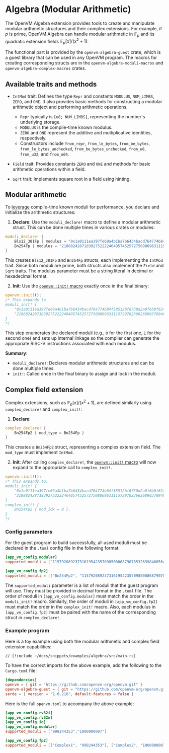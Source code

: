 # Algebra (Modular Arithmetic)

The OpenVM Algebra extension provides tools to create and manipulate modular arithmetic structures and their complex extensions. For example, if $p$ is prime, OpenVM Algebra can handle modular arithmetic in $\mathbb{F}_p$ and its quadratic extension fields $\mathbb{F}_p[x]/(x^2 + 1)$.

The functional part is provided by the `openvm-algebra-guest` crate, which is a guest library that can be used in any OpenVM program. The macros for creating corresponding structs are in the `openvm-algebra-moduli-macros` and `openvm-algebra-complex-macros` crates.

## Available traits and methods

- `IntMod` trait:
  Defines the type `Repr` and constants `MODULUS`, `NUM_LIMBS`, `ZERO`, and `ONE`. It also provides basic methods for constructing a modular arithmetic object and performing arithmetic operations.

  - `Repr` typically is `[u8; NUM_LIMBS]`, representing the number's underlying storage.
  - `MODULUS` is the compile-time known modulus.
  - `ZERO` and `ONE` represent the additive and multiplicative identities, respectively.
  - Constructors include `from_repr`, `from_le_bytes`, `from_be_bytes`, `from_le_bytes_unchecked`, `from_be_bytes_unchecked`, `from_u8`, `from_u32`, and `from_u64`.

- `Field` trait:
  Provides constants `ZERO` and `ONE` and methods for basic arithmetic operations within a field.

- `Sqrt` trait:
    Implements square root in a field using hinting.

## Modular arithmetic

To [leverage](./overview) compile-time known moduli for performance, you declare and initialize the arithmetic structures:

1. **Declare**: Use the `moduli_declare!` macro to define a modular arithmetic struct. This can be done multiple times in various crates or modules:

```rust
moduli_declare! {
    Bls12_381Fp { modulus = "0x1a0111ea397fe69a4b1ba7b6434bacd764774b84f38512bf6730d2a0f6b0f6241eabfffeb153ffffb9feffffffffaaab" },
    Bn254Fp { modulus = "21888242871839275222246405745257275088696311157297823662689037894645226208583" },
}
```

This creates `Bls12_381Fp` and `Bn254Fp` structs, each implementing the `IntMod` trait.
Since both moduli are prime, both structs also implement the `Field` and `Sqrt` traits.
The modulus parameter must be a string literal in decimal or hexadecimal format.

2. **Init**: Use the [`openvm::init!` macro](./overview#automating-the-init-step) exactly once in the final binary:

```rust
openvm::init!();
/* This expands to
moduli_init! {
    "0x1a0111ea397fe69a4b1ba7b6434bacd764774b84f38512bf6730d2a0f6b0f6241eabfffeb153ffffb9feffffffffaaab",
    "21888242871839275222246405745257275088696311157297823662689037894645226208583"
}
*/
```

This step enumerates the declared moduli (e.g., `0` for the first one, `1` for the second one) and sets up internal linkage so the compiler can generate the appropriate RISC-V instructions associated with each modulus.

**Summary**:

- `moduli_declare!`: Declares modular arithmetic structures and can be done multiple times.
- `init!`: Called once in the final binary to assign and lock in the moduli.

## Complex field extension

Complex extensions, such as $\mathbb{F}_p[x]/(x^2 + 1)$, are defined similarly using `complex_declare!` and `complex_init!`:

1. **Declare**:

```rust
complex_declare! {
    Bn254Fp2 { mod_type = Bn254Fp }
}
```

This creates a `Bn254Fp2` struct, representing a complex extension field. The `mod_type` must implement `IntMod`.

2. **Init**: After calling `complex_declare!`, the [`openvm::init!` macro](./overview#automating-the-init-step) will now expand to the appropriate call to `complex_init!`.

```rust
openvm::init!();
/* This expands to:
moduli_init! {
    "0x1a0111ea397fe69a4b1ba7b6434bacd764774b84f38512bf6730d2a0f6b0f6241eabfffeb153ffffb9feffffffffaaab",
    "21888242871839275222246405745257275088696311157297823662689037894645226208583"
}
complex_init! {
    Bn254Fp2 { mod_idx = 0 },
}
*/
```

### Config parameters

For the guest program to build successfully, all used moduli must be declared in the `.toml` config file in the following format:

```toml
[app_vm_config.modular]
supported_moduli = ["115792089237316195423570985008687907853269984665640564039457584007908834671663"]

[app_vm_config.fp2]
supported_moduli = [["Bn254Fp2", "115792089237316195423570985008687907853269984665640564039457584007908834671663"]]
```

The `supported_moduli` parameter is a list of moduli that the guest program will use. They must be provided in decimal format in the `.toml` file.
The order of moduli in `[app_vm_config.modular]` must match the order in the `moduli_init!` macro.
Similarly, the order of moduli in `[app_vm_config.fp2]` must match the order in the `complex_init!` macro.
Also, each modulus in `[app_vm_config.fp2]` must be paired with the name of the corresponding struct in `complex_declare!`.

### Example program

Here is a toy example using both the modular arithmetic and complex field extension capabilities:

```rust,no_run,noplayground
// [!include ~/docs/snippets/examples/algebra/src/main.rs]
```

To have the correct imports for the above example, add the following to the `Cargo.toml` file:

```toml
[dependencies]
openvm = { git = "https://github.com/openvm-org/openvm.git" }
openvm-algebra-guest = { git = "https://github.com/openvm-org/openvm.git" }
serde = { version = "1.0.216", default-features = false }
```

Here is the full `openvm.toml` to accompany the above example:

```toml
[app_vm_config.rv32i]
[app_vm_config.rv32m]
[app_vm_config.io]
[app_vm_config.modular]
supported_moduli = ["998244353","1000000007"]

[app_vm_config.fp2]
supported_moduli = [["Complex1", "998244353"], ["Complex2", "1000000007"]]
```
